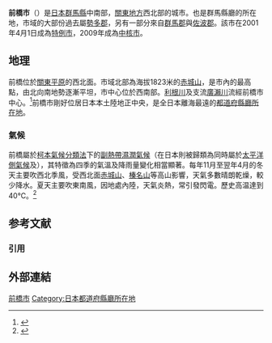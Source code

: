 {{日本都市|
自治體名=前橋市|
類型=中核市|
圖像=[[File:Akagiyama_ono.jpg|240px]]|
圖像說明=[[赤城山_(日本)|赤城山]]的[[大沼|大沼]]|
市章=[[File:Emblem_of_Maebashi,_Gunma.svg|100px]]|
日文原名=前橋市|
平假名=まえばしし|
羅馬字拼音=Maebashi-shi|
都道府縣=群馬縣|
支廳=|
編號=10201-6|
面積=311.59|
邊界未定=|
人口=335,163|
統計時間=2017年5月1日|
自治體=[[高崎市|高崎市]]、[[桐生市|桐生市]]、[[伊勢崎市|伊勢崎市]]、[[澀川市|澀川市]]、[[沼田市|沼田市]]、[[榛東村|榛東村]]、[[吉岡町|吉岡町]]、[[玉村町|玉村町]]|
花=[[杜鵑花|杜鵑花]]、[[薔薇|薔薇]]|
樹=[[欅木|欅木]]、[[銀杏|銀杏]]|
鳥=[[鶯|鶯]]|
其他象徵物=|
其他象徵=|
郵遞區號=371-8601|
所在地=前橋市大手町2丁目12番1號<br /><center>[[File:Maebashi_City_Hall.jpg|250px]]</center>|
電話號碼=27-224-1111|
外部連結=http://www.city.maebashi.gunma.jp/|
經度=|
緯度=|
地圖=[[File:Maebashi_in_Gunma_Prefecture.png|250px]]|
註記=人口：[http://www.city.maebashi.gunma.jp/ 前橋市官方網頁]
}}
'''前橋市'''（{{jpn|j=前橋市|hg=まえばしし|rm=Maebashi shi|f=y}}）是[[日本|日本]][[群馬縣|群馬縣]]中南部，[[關東地方|關東地方]]西北部的城市。也是群馬縣廳的所在地，市域的大部份過去屬[[勢多郡|勢多郡]]，另有一部分來自[[群馬郡|群馬郡]]與[[佐波郡|佐波郡]]。該市在2001年4月1日成為[[特例市|特例市]]，2009年成為[[中核市|中核市]]。

== 地理 ==
前橋位於[[關東平原|關東平原]]的西北面。市域北部為海拔1823米的[[赤城山_(日本)|赤城山]]，是市內的最高點，由北向南地勢逐漸平坦，市中心位於西南部。[[利根川|利根川]]及支流[[廣瀨川|廣瀨川]]流經前橋市中心。<ref>{{cite web|url=https://www.city.maebashi.gunma.jp/gyosei/8/2/13390.html|script-title=ja:前橋市の位置・地勢|accessdate=2019-02-01|publisher={{lang|ja|前橋市}}|language=ja|archive-date=2021-07-29|archive-url=https://web.archive.org/web/20210729085505/https://www.city.maebashi.gunma.jp/gyosei/8/2/13390.html|dead-url=no}}</ref>前橋市剛好位居日本本土陸地正中央，是全日本離海最遠的[[都道府縣廳所在地|都道府縣廳所在地]]。

=== 氣候 ===
前橋屬於[[柯本氣候分類法|柯本氣候分類法]]下的[[副熱帶濕潤氣候|副熱帶濕潤氣候]]（在日本則被歸類為同時屬於[[太平洋側氣候|太平洋側氣候]]及{{link-ja|內陸性氣候|内陸性気候}}），其特徵為四季的氣溫及降雨量變化相當顯著。每年11月至翌年4月的冬天主要吹西北季風，受西北面[[赤城山|赤城山]]、[[榛名山|榛名山]]等高山影響，天氣多數晴朗乾燥，較少降水。夏天主要吹東南風，因地處內陸，天氣炎熱，常引發閃電。歷史高温達到40°C。<ref>{{cite web|url=https://www.city.maebashi.gunma.jp/gyosei/8/2/13386.html|script-title=ja:前橋市の気候|accessdate=2019-02-01|publisher={{lang|ja|前橋市}}|language=ja|archive-date=2021-07-29|archive-url=https://web.archive.org/web/20210729084125/https://www.city.maebashi.gunma.jp/gyosei/8/2/13386.html|dead-url=no}}</ref>


<!--模板開始-->
{{Infobox weather 
|metric_first= Yes   <!--在此行输入任何数值都会把公制单位先显示 -->
|collapsed=          <!--在此行輸入任何數值都會把模板預設為摺疊狀態。留空或刪去此行可把模板預設為非摺疊狀態 --> 
|single_line= Yes       <!--在此行輸入任何數值都會把公制和英制在同一行顯示。留空或刪去此行會把兩種單位分行顯示 --> 
|location =  前橋市（前橋地方氣象台）
<!--极端（REC）温度很少使用，為選填項目 -->
|Jan_REC_Hi_°C= 22.0
|Feb_REC_Hi_°C= 24.6
|Mar_REC_Hi_°C= 27.1
|Apr_REC_Hi_°C= 32.4
|May_REC_Hi_°C= 36.5
|Jun_REC_Hi_°C= 38.3
|Jul_REC_Hi_°C= 40.0
|Aug_REC_Hi_°C= 39.1
|Sep_REC_Hi_°C= 38.1
|Oct_REC_Hi_°C= 33.0
|Nov_REC_Hi_°C= 26.6
|Dec_REC_Hi_°C= 25.2
|Year_REC_Hi_°C= 40.0

|Jan_Hi_°C = 8.8
|Feb_Hi_°C = 9.4
|Mar_Hi_°C = 12.9
|Apr_Hi_°C = 19.0
|May_Hi_°C = 23.5
|Jun_Hi_°C = 26.2
|Jul_Hi_°C = 29.7
|Aug_Hi_°C = 31.5
|Sep_Hi_°C = 26.7
|Oct_Hi_°C = 21.2
|Nov_Hi_°C = 16.0
|Dec_Hi_°C = 11.4
|Year_Hi_°C = 19.7
<!--選填：平均溫度 -->
|Jan_MEAN_°C = 3.5
|Feb_MEAN_°C = 4.0
|Mar_MEAN_°C = 7.3
|Apr_MEAN_°C = 13.2
|May_MEAN_°C = 18.0
|Jun_MEAN_°C = 21.5
|Jul_MEAN_°C = 25.1
|Aug_MEAN_°C = 26.4
|Sep_MEAN_°C = 22.4
|Oct_MEAN_°C = 16.5
|Nov_MEAN_°C = 10.8
|Dec_MEAN_°C = 6.0
|Year_MEAN_°C = 14.6

|Jan_Lo_°C = -0.8
|Feb_Lo_°C = -0.4
|Mar_Lo_°C = 2.6
|Apr_Lo_°C = 8.0
|May_Lo_°C = 13.1
|Jun_Lo_°C = 17.5
|Jul_Lo_°C = 21.4
|Aug_Lo_°C = 22.6
|Sep_Lo_°C = 18.9
|Oct_Lo_°C = 12.5
|Nov_Lo_°C = 6.5
|Dec_Lo_°C = 1.7
|Year_Lo_°C = 10.3

|Jan_REC_Lo_°C= -11.8
|Feb_REC_Lo_°C= -9.0
|Mar_REC_Lo_°C= -7.8
|Apr_REC_Lo_°C= -3.1
|May_REC_Lo_°C= 0.3
|Jun_REC_Lo_°C= 6.0
|Jul_REC_Lo_°C= 11.9
|Aug_REC_Lo_°C= 13.6
|Sep_REC_Lo_°C= 8.4
|Oct_REC_Lo_°C= 0.6
|Nov_REC_Lo_°C= -3.5
|Dec_REC_Lo_°C= -7.4
|Year_REC_Lo_°C= -11.8

<!--**** 只填cm或mm，不要兩項皆填 ****-->
<!-- 選填：總降水量。若不填此部分，可分別填降雨、降雪量。-->
|scprecip= green<!-- 为了表示绿的降水颜色，输入"green"，否则删除此行。-->
|Jan_Precip_cm =       |Jan_Precip_mm = 26.2
|Feb_Precip_cm =       |Feb_Precip_mm = 32.1
|Mar_Precip_cm =       |Mar_Precip_mm = 61.5
|Apr_Precip_cm =       |Apr_Precip_mm = 78.1
|May_Precip_cm =       |May_Precip_mm = 101.9
|Jun_Precip_cm =       |Jun_Precip_mm = 145.2
|Jul_Precip_cm =       |Jul_Precip_mm = 197.3
|Aug_Precip_cm =       |Aug_Precip_mm = 202.3
|Sep_Precip_cm =       |Sep_Precip_mm = 220.6
|Oct_Precip_cm =       |Oct_Precip_mm = 115.5
|Nov_Precip_cm =       |Nov_Precip_mm = 44.7
|Dec_Precip_cm =       |Dec_Precip_mm = 23.1
|Year_Precip_cm =      |Year_Precip_mm = 1248.5

<!-- 選填：降雨量、降雪量。若不填總降水量，可填此部份 -->
<!--**** 只填cm或mm，不要兩項皆填 ****-->
|scrain = <!-- 为了表示绿的降雨颜色，输入"green"，否则删除此行。-->
|Jan_Rain_cm=  |Jan_Rain_mm= 
|Feb_Rain_cm=  |Feb_Rain_mm= 
|Mar_Rain_cm=  |Mar_Rain_mm= 
|Apr_Rain_cm=  |Apr_Rain_mm= 
|May_Rain_cm=  |May_Rain_mm= 
|Jun_Rain_cm=  |Jun_Rain_mm= 
|Jul_Rain_cm=  |Jul_Rain_mm= 
|Aug_Rain_cm=  |Aug_Rain_mm= 
|Sep_Rain_cm=  |Sep_Rain_mm= 
|Oct_Rain_cm=  |Oct_Rain_mm= 
|Nov_Rain_cm=  |Nov_Rain_mm= 
|Dec_Rain_cm=  |Dec_Rain_mm= 
|Year_Rain_cm=  |Year_Rain_mm=

|Jan_Snow_cm= 8 |Jan_Snow_mm= 
|Feb_Snow_cm= 9 |Feb_Snow_mm= 
|Mar_Snow_cm= 4 |Mar_Snow_mm= 
|Apr_Snow_cm= 0 |Apr_Snow_mm= 
|May_Snow_cm= 0 |May_Snow_mm= 
|Jun_Snow_cm= 0 |Jun_Snow_mm= 
|Jul_Snow_cm= 0 |Jul_Snow_mm= 
|Aug_Snow_cm= 0 |Aug_Snow_mm= 
|Sep_Snow_cm= 0 |Sep_Snow_mm= 
|Oct_Snow_cm= 0 |Oct_Snow_mm= 
|Nov_Snow_cm= 0 |Nov_Snow_mm= 
|Dec_Snow_cm= 2 |Dec_Snow_mm= 
|Year_Snow_cm= 24 |Year_Snow_mm=

<!-- 選填：各月平均日照時間（小時）；您可以输入百分率。 -->
|Jan_Sun= 210.1
|Feb_Sun= 194.3
|Mar_Sun= 206.2
|Apr_Sun= 199.7
|May_Sun= 192.6
|Jun_Sun= 132.2
|Jul_Sun= 139.0
|Aug_Sun= 165.1
|Sep_Sun= 126.2
|Oct_Sun= 161.0
|Nov_Sun= 179.3
|Dec_Sun= 205.1
|Year_Sun= 2110.9

<!-- 選填：平均濕度（%） -->
|Jan_Hum= 54
|Feb_Hum= 53
|Mar_Hum= 54
|Apr_Hum= 56
|May_Hum= 62
|Jun_Hum= 71
|Jul_Hum= 74
|Aug_Hum= 73
|Sep_Hum= 74
|Oct_Hum= 68
|Nov_Hum= 62
|Dec_Hum= 57
|Year_Hum= 63

<!-- 选填：降水、降雨、和降雪日数 -->
|Unit_Precip_days= 0.5 mm<!-- 单位需求，如 0.1 mm 或 1.0 mm -->
|Unit_Rain_days=   <!-- 单位需求，如 0.1 mm 或 1.0 mm -->
|Unit_Snow_days= 0 cm  <!-- 单位需求，如 0.1 cm -->
<!-- 降水日数 -->
|Jan_Precip_days= 3.6
|Feb_Precip_days= 5.0
|Mar_Precip_days= 8.7
|Apr_Precip_days= 9.8
|May_Precip_days= 10.9
|Jun_Precip_days= 14.6
|Jul_Precip_days= 17.0
|Aug_Precip_days= 13.4
|Sep_Precip_days= 14.2
|Oct_Precip_days= 9.8
|Nov_Precip_days= 6.1
|Dec_Precip_days= 3.2
|Year_Precip_days= 116.4
<!-- 降雨日数 -->
|Jan_Rain_days= 
|Feb_Rain_days= 
|Mar_Rain_days= 
|Apr_Rain_days= 
|May_Rain_days= 
|Jun_Rain_days= 
|Jul_Rain_days= 
|Aug_Rain_days= 
|Sep_Rain_days= 
|Oct_Rain_days= 
|Nov_Rain_days= 
|Dec_Rain_days= 
|Year_Rain_days= 
<!-- 降雪日数 -->
|Jan_Snow_days= 6.0
|Feb_Snow_days= 5.8
|Mar_Snow_days= 3.3
|Apr_Snow_days= 0.5
|May_Snow_days= 0.0
|Jun_Snow_days= 0.0
|Jul_Snow_days= 0.0
|Aug_Snow_days= 0.0
|Sep_Snow_days= 0.0
|Oct_Snow_days= 0.0
|Nov_Snow_days= 0.1
|Dec_Snow_days= 2.4
|Year_Snow_days=

|source = [[氣象廳_(日本)|日本氣象廳]]（平均值：1981年-2010年、極值：1880年-現在）<ref>{{cite web | url = https://www.data.jma.go.jp/obd/stats/etrn/view/nml_sfc_ym.php?prec_no=42&block_no=47624&year=&month=&day=&view= | title = 平年値（以年、月為單位的數値） | accessdate = 2019-04-06 | publisher = 日本氣象廳 | language = ja | archive-date = 2020-12-11 | archive-url = https://web.archive.org/web/20201211180256/https://www.data.jma.go.jp/obd/stats/etrn/view/nml_sfc_ym.php?prec_no=42&block_no=47624&year=&month=&day=&view= | dead-url = no }}</ref><ref>{{cite web | url = https://www.data.jma.go.jp/obd/stats/etrn/view/rank_s.php?prec_no=42&block_no=47624&year=&month=&day=&view= | title = 觀測史上1～10位的數値（全年統計） | publisher = 日本氣象廳 | language = ja | accessdate = 2019-04-06 | archive-date = 2020-12-11 | archive-url = https://web.archive.org/web/20201211180237/https://www.data.jma.go.jp/obd/stats/etrn/view/rank_s.php?prec_no=42&block_no=47624&year=&month=&day=&view= | dead-url = no }}</ref>

}}<!--模板結束-->

== 参考文献 ==
=== 引用 ===
{{Reflist|3}}

== 外部連結 ==
{{Commonscat|Maebashi, Gunma|Category:前橋市}}

{{群馬縣}}
{{日本都道府縣廳所在地}}
{{日本中核市}}

{{Authority control}}
[[Category:前橋市|]]
[[Category:日本都道府縣廳所在地|Category:日本都道府縣廳所在地]]